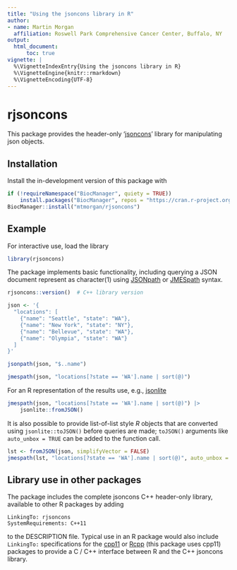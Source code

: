 ```yaml
---
title: "Using the jsoncons library in R"
author:
- name: Martin Morgan
  affiliation: Roswell Park Comprehensive Cancer Center, Buffalo, NY
output:
  html_document:
      toc: true
vignette: |
  %\VignetteIndexEntry{Using the jsoncons library in R}
  %\VignetteEngine{knitr::rmarkdown}
  %\VignetteEncoding{UTF-8}
---
```


# rjsoncons

<!-- badges: start -->
<!-- badges: end -->

This package provides the header-only '[jsoncons][]' library for
manipulating json objects.

[jsoncons]: https://github.com/danielaparker/jsoncons

## Installation

Install the in-development version of this package with

```r
if (!requireNamespace("BiocManager", quiety = TRUE))
    install.packages("BiocManager", repos = "https://cran.r-project.org")
BiocManager::install("mtmorgan/rjsoncons")
```

## Example

For interactive use, load the library

```r
library(rjsoncons)
```

The package implements basic functionality, including querying a JSON
document represent as character(1) using [JSONpath][] or [JMESpath][]
syntax.

[JSONpath]: https://goessner.net/articles/JsonPath/
[JMESpath]: https://jmespath.org/

```r
rjsoncons::version()  # C++ library version

json <- '{
  "locations": [
    {"name": "Seattle", "state": "WA"},
    {"name": "New York", "state": "NY"},
    {"name": "Bellevue", "state": "WA"},
    {"name": "Olympia", "state": "WA"}
  ]
}'

jsonpath(json, "$..name")

jmespath(json, "locations[?state == 'WA'].name | sort(@)")
```

For an R representation of the results use, e.g., [jsonlite][]

```r
jmespath(json, "locations[?state == 'WA'].name | sort(@)") |>
    jsonlite::fromJSON()
```

It is also possible to provide list-of-list style _R_ objects that are
converted using `jsonlite::toJSON()` before queries are made;
`toJSON()` arguments like `auto_unbox = TRUE` can be added to the
function call.

```r
lst <- fromJSON(json, simplifyVector = FALSE)
jmespath(lst, "locations[?state == 'WA'].name | sort(@)", auto_unbox = TRUE)
```

[jsonlite]: https://cran.r-project.org/package=jsonlite


## Library use in other packages

The package includes the complete jsoncons C++ header-only library,
available to other R packages by adding

```
LinkingTo: rjsoncons
SystemRequirements: C++11
```

to the DESCRIPTION file. Typical use in an R package would also
include `LinkingTo:` specifications for the [cpp11][] or [Rcpp][]
(this package uses cpp11) packages to provide a C / C++ interface
between R and the C++ jsoncons library.

[cpp11]: https://cran.r-project.org/package=cpp11
[Rcpp]: https://cran.r-project.org/package=Rcpp
